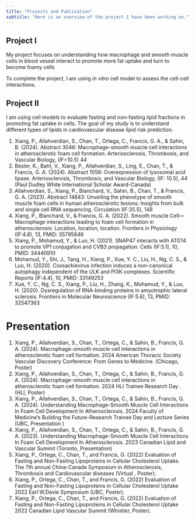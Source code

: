 ```yaml
---
title: "Projects and Publication"
subtitle: "Here is an overview of the project I have been working on."
---
```


## Project I

My project focuses on understanding how macrophage and smooth muscle cells in blood vessel interact to promote more fat uptake and turn to become foamy cells

To complete the project, I am using *in vitro* cell model to assess the cell-cell interactions.

## **Project II**

I am using cell models to evaluate fasting and non-fasting lipid fractions in promoting fat uptake in cells. The goal of my study is to understand different types of lipids in cardiovascular disease lipid risk prediction.

1.  Xiang, P., Allahverdian, S., Chan, T., Ortega, C., Francis, G. A., & Sahin, B. (2024). Abstract 3046: Macrophage-smooth muscle cell interactions in atherosclerotic foam cell formation. Arteriosclerosis, Thrombosis, and Vascular Biology, (IF=10.5) 44
2.  Besler, K., Baht, V., Xiang, P., Allahverdian, S., Ling, E., Chan, T., & Francis, G. A. (2024). Abstract 1056: Overexpression of lysosomal acid lipase. Arteriosclerosis, Thrombosis, and Vascular Biology, (IF: 10.5), 44 (Paul Dudley White International Scholar Award-Canada)
3.  Allahverdian, S., Xiang, P., Blanchard, V., Sahin, B., Chan, T., & Francis, G. A. (2023). Abstract 14843: Unveiling the phenotype of smooth muscle foam cells in human atherosclerotic lesions: Insights from bulk and single cell RNA sequencing. Circulation (IF:35.5), 148
4.  Xiang, P., Blanchard, V., & Francis, G. A. (2022). Smooth muscle Cell—Macrophage interactions leading to foam cell formation in atherosclerosis: Location, location, location. Frontiers in Physiology (IF:4.8), 13, PMID: 35795646
5.  Xiang, P., Mohamud, Y., & Luo, H. (2021). SNAP47 interacts with ATG14 to promote VP1 conjugation and CVB3 propagation. Cells (IF:5.1), 10, PMID: 34440910
6.  Mohamud, Y., Shi, J., Tang, H., Xiang, P., Xue, Y. C., Liu, H., Ng, C. S., & Luo, H. (2020). Coxsackievirus infection induces a non-canonical autophagy independent of the ULK and PI3K complexes. Scientific Reports (IF:4.4), 10, PMID: 33149253
7.  Xue, Y. C., Ng, C. S., Xiang, P., Liu, H., Zhang, K., Mohamud, Y., & Luo, H. (2020). Dysregulation of RNA-binding proteins in amyotrophic lateral sclerosis. Frontiers in Molecular Neuroscience (IF:5.6), 13, PMID: 32547363

# Presentation

1.  Xiang, P., Allahverdian, S., Chan, T., Ortega, C., & Sahin, B., Francis, G. A. (2024). Macrophage-smooth muscle cell interactions in atherosclerotic foam cell formation. 2024 American Thoracic Society Vascular Discovery Conference: From Genes to Medicine. (Chicago, Poster)
2.  Xiang, P., Allahverdian, S., Chan, T., Ortega, C., & Sahin, B., Francis, G. A. (2024). Macrophage-smooth muscle cell interactions in atherosclerotic foam cell formation. 2024 HLI Trainee Research Day . (HLI, Poster)
3.  Xiang, P., Allahverdian, S., Chan, T., Ortega, C., & Sahin, B., Francis, G. A. (2024). Understanding Macrophage-Smooth Muscle Cell Interactions In Foam Cell Development In Atherosclerosis. 2024 Faculty of Medicine's Building the Future-Research Trainee Day and Lecture Series (UBC, Presentation )
4.  Xiang, P., Allahverdian, S., Chan, T., Ortega, C., & Sahin, B., Francis, G. A. (2023). Understanding Macrophage-Smooth Muscle Cell Interactions In Foam Cell Development In Atherosclerosis. 2023 Canadian Lipid and Vascular Summit (Toronto, Presentation)
5.  Xiang, P., Ortega, C., Chan, T., and Francis, G. (2022) Evaluation of Fasting and Non-Fasting Lipoproteins in Cellular Cholesterol Uptake. The 7th annual China-Canada Symposium in Atherosclerosis, Thrombosis and Cardiovascular diseases (Virtual , Poster).
6.  Xiang, P., Ortega, C., Chan, T., and Francis, G. (2022) Evaluation of Fasting and Non-Fasting Lipoproteins in Cellular Cholesterol Uptake 2022 Earl W.Davie Symposium (UBC, Poster).
7.  Xiang, P., Ortega, C., Chan, T., and Francis, G. (2022) Evaluation of Fasting and Non-Fasting Lipoproteins in Cellular Cholesterol Uptake 2022 Canadian Lipid Vascular Summit (Whistler, Poster).
